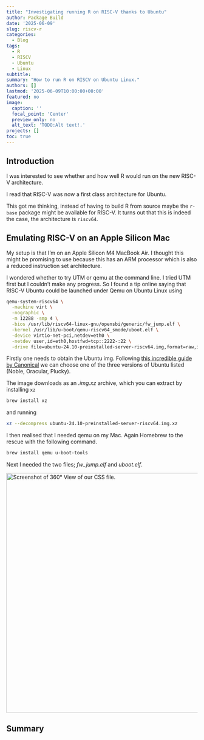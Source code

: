 ```yaml
---
title: "Investigating running R on RISC-V thanks to Ubuntu"
author: Package Build
date: '2025-06-09'
slug: riscv-r
categories:
  - Blog
tags:
  - R
  - RISCV
  - Ubuntu
  - Linux
subtitle:
summary: "How to run R on RISCV on Ubuntu Linux."
authors: []
lastmod: '2025-06-09T10:00:00+00:00'
featured: no
image:
  caption: ''
  focal_point: 'Center'
  preview_only: no
  alt_text: 'TODO:Alt text!.'
projects: []
toc: true
---
```


## Introduction

I was interested to see whether and how well R would run on the new RISC-V architecture.

I read that RISC-V was now a first class architecture for Ubuntu.

This got me thinking, instead of having to build R from source maybe the `r-base` package might be available for RISC-V. It turns out that this is indeed the case, the architecture is `riscv64`.


## Emulating RISC-V on an Apple Silicon Mac

My setup is that I'm on an Apple Silicon M4 MacBook Air. I thought this might be promising to use because this has an ARM processor which is also a reduced instruction set architecture.

I wondered whether to try UTM or qemu at the command line. I tried UTM first but I couldn't make any progress. So I found a tip online saying that RISC-V Ubuntu could be launched under Qemu on Ubuntu Linux using

```sh
qemu-system-riscv64 \
  -machine virt \
  -nographic \
  -m 12288 -smp 4 \
  -bios /usr/lib/riscv64-linux-gnu/opensbi/generic/fw_jump.elf \
  -kernel /usr/lib/u-boot/qemu-riscv64_smode/uboot.elf \
  -device virtio-net-pci,netdev=eth0 \
  -netdev user,id=eth0,hostfwd=tcp::2222-:22 \
  -drive file=ubuntu-24.10-preinstalled-server-riscv64.img,format=raw,if=virtio
```

Firstly one needs to obtain the Ubuntu img. Following [this incredible guide by Canonical](https://canonical-ubuntu-boards.readthedocs-hosted.com/en/latest/how-to/qemu-riscv/) we can choose one of the three versions of Ubuntu listed (Noble, Oracular, Plucky).

The image downloads as an _.img.xz_ archive, which you can extract by installing `xz`

```sh
brew install xz
```

and running

```sh
xz --decompress ubuntu-24.10-preinstalled-server-riscv64.img.xz
```

I then realised that I needed qemu on my Mac. Again Homebrew to the rescue with the following command.

```sh
brew install qemu u-boot-tools
```

Next I needed the two files; _fw_jump.elf_ and _uboot.elf_.


<img src="/post/2025/blackboard-accordion/img/wider-accordion.png" alt="Screenshot of 360° View of our CSS file." width="630" style="display: block; margin: auto;">

## Summary


